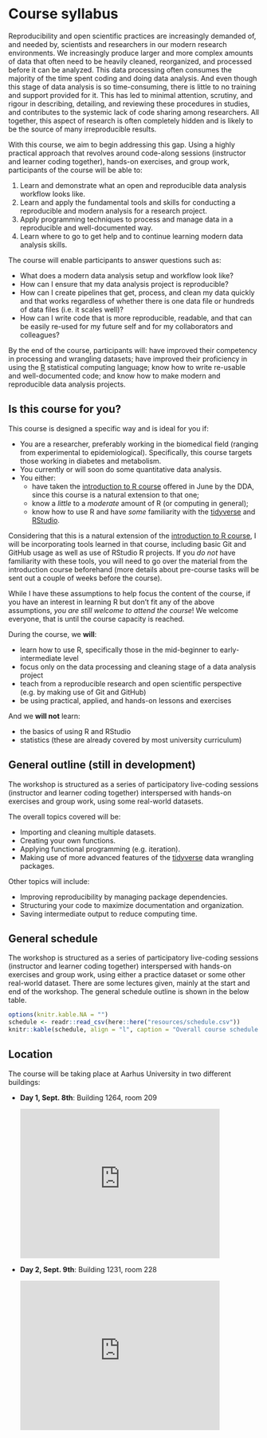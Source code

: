 # Course syllabus {#syllabus}

Reproducibility and open scientific practices are increasingly demanded of,
and needed by, scientists and researchers in our modern research environments.
We increasingly produce larger and more complex amounts of data
that often need to be heavily cleaned, reorganized, 
and processed before it can be analyzed.
This data processing often consumes the majority of the time spent coding
and doing data analysis.
And even though this stage of data analysis is so time-consuming,
there is little to no training and support provided for it.
This has led to minimal attention, scrutiny, and rigour in describing,
detailing, and reviewing these procedures in studies,
and contributes to the systemic lack of code sharing among researchers.
All together, this aspect of research is often completely hidden
and is likely to be the source of many irreproducible results.

With this course, we aim to begin addressing this gap.
Using a highly practical approach that revolves around code-along sessions
(instructor and learner coding together), hands-on exercises, and group work,
participants of the course will be able to:

1. Learn and demonstrate what an open and reproducible data analysis
workflow looks like.
1. Learn and apply the fundamental tools and skills for conducting a
reproducible and modern analysis for a research project.
1. Apply programming techniques to process and manage data in a reproducible
and well-documented way.
1. Learn where to go to get help and to continue learning modern data analysis
skills.

The course will enable participants to answer questions such as:

- What does a modern data analysis setup and workflow look like?
- How can I ensure that my data analysis project is reproducible?
- How can I create pipelines that get, process, and clean my data quickly
and that works regardless of whether there is one data file or hundreds of data files 
(i.e. it scales well)?
- How can I write code that is more reproducible, readable,
and that can be easily re-used for my future self 
and for my collaborators and colleagues?

By the end of the course, participants will: have improved their competency in
processing and wrangling datasets; have improved their proficiency in using the [R]
statistical computing language; know how to write re-usable and well-documented
code; and know how to make modern and reproducible data analysis projects. 

[R]: https://www.r-project.org/

## Is this course for you?

This course is designed a specific way and is ideal for you if:

- You are a researcher, preferably working in the biomedical field 
(ranging from experimental to epidemiological).
Specifically, this course targets those working in diabetes and metabolism.
- You currently or will soon do some quantitative data analysis.
- You either: 
    - have taken the [introduction to R course] offered in June by the DDA,
    since this course is a natural extension to that one;
    - know a *little* to a *moderate* amount of R (or computing in general); 
    - know how to use R and have *some* familiarity with the [tidyverse] and [RStudio].

[tidyverse]: https://www.tidyverse.org/
[RStudio]: https://rstudio.com/
[introduction to R course]: https://r-cubed.rostools.org/

Considering that this is a natural extension of the [introduction to R course],
I will be incorporating tools learned in that course, 
including basic Git and GitHub usage as well as use of RStudio R projects.
If you *do not* have familiarity with these tools,
you will need to go over the material from the introduction course beforehand
(more details about pre-course tasks will be sent out a couple of weeks before the course).

While I have these assumptions to help focus the content of the course, if you
have an interest in learning R but don't fit any of the above assumptions, *you
are still welcome to attend the course*! 
We welcome everyone, that is until the course capacity is reached.

During the course, we **will**:

- learn how to use R, specifically those in the mid-beginner 
to early-intermediate level
- focus only on the data processing and cleaning stage of a data
analysis project
- teach from a reproducible research and open scientific
perspective (e.g. by making use of Git and GitHub)
- be using practical, applied, and hands-on lessons and exercises

And we **will not** learn:

- the basics of using R and RStudio
- statistics (these are already covered by most university curriculum)

## General outline (still in development)

The workshop is structured as a series of participatory live-coding sessions
(instructor and learner coding together) interspersed with hands-on exercises
and group work, using some real-world datasets.

The overall topics covered will be:

- Importing and cleaning multiple datasets.
- Creating your own functions.
- Applying functional programming (e.g. iteration).
- Making use of more advanced features of the [tidyverse] data wrangling packages.

Other topics will include:

- Improving reproducibility by managing package dependencies.
- Structuring your code to maximize documentation and organization.
- Saving intermediate output to reduce computing time.

## General schedule

The workshop is structured as a series of participatory live-coding sessions
(instructor and learner coding together) interspersed with hands-on exercises
and group work, using either a practice dataset or some other real-world dataset.
There are some lectures given, mainly at the start and end of the workshop.
The general schedule outline is shown in the below table.

```r
options(knitr.kable.NA = "")
schedule <- readr::read_csv(here::here("resources/schedule.csv"))
knitr::kable(schedule, align = "l", caption = "Overall course schedule for the 2 days.")
```

## Location

The course will be taking place at Aarhus University in two different buildings:

- **Day 1, Sept. 8th**: Building 1264, room 209

    <iframe src="https://www.google.com/maps/embed?pb=!1m18!1m12!1m3!1d2221.4776486410537!2d10.202873315946679!3d56.16613558066591!2m3!1f0!2f0!3f0!3m2!1i1024!2i768!4f13.1!3m3!1m2!1s0x464c3fbf0e58f8e3%3A0xb3a37fdd519e9028!2sBartholins%20All%C3%A9%201%2C%20Building%201264%2C%208000%20Aarhus!5e0!3m2!1sen!2sdk!4v1597080458787!5m2!1sen!2sdk" width="400" height="300" frameborder="0" style="border:0;" allowfullscreen="" aria-hidden="false" tabindex="0"></iframe>

- **Day 2, Sept. 9th**: Building 1231, room 228

    <iframe src="https://www.google.com/maps/embed?pb=!1m18!1m12!1m3!1d1320.887119945961!2d10.202654769824292!3d56.16646682802605!2m3!1f0!2f0!3f0!3m2!1i1024!2i768!4f13.1!3m3!1m2!1s0x464c3fbf68ccd12f%3A0x77cf8cc6f98baa58!2sWilhelm%20Meyers%20All%C3%A9%203%2C%20Building%201231%2C%208000%20Aarhus!5e0!3m2!1sen!2sdk!4v1597080711037!5m2!1sen!2sdk" width="400" height="300" frameborder="0" style="border:0;" allowfullscreen="" aria-hidden="false" tabindex="0"></iframe>
